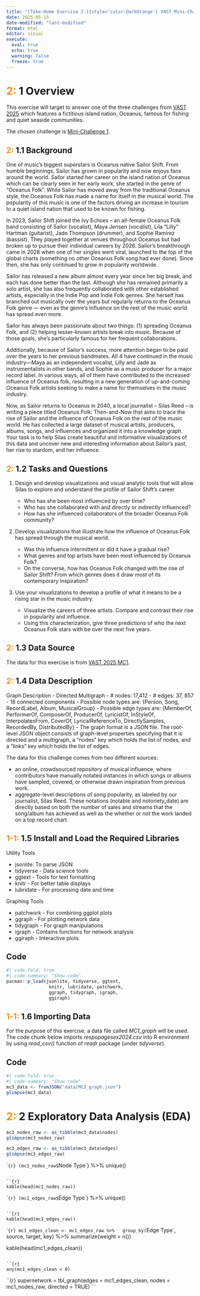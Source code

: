 ```yaml
---
title: "[Take-Home Exercise 2:]{style='color:DarkOrange'} VAST Mini-Challenge 1 2025 (Sailor Shift and Oceanus Folk)"
date: 2025-05-15
date-modified: "last-modified"
format: html
editor: visual
execute: 
  eval: true
  echo: true
  warning: false
  freeze: true
---
```


# [2:]{style="color:DarkOrange"} 1 Overview

This exercise will target to answer one of the three challenges from [VAST 2025](https://vast-challenge.github.io/2025/index.html) which features a fictitious island nation, Oceanus, famous for fishing and quiet seaside communities.

The chosen challenge is [Mini-Challenge 1](https://vast-challenge.github.io/2025/MC1.html).

## [2:]{style="color:DarkOrange"} 1.1 Background

One of music’s biggest superstars is Oceanus native Sailor Shift. From humble beginnings, Sailor has grown in popularity and now enjoys fans around the world. Sailor started her career on the island nation of Oceanus which can be clearly seen in her early work, she started in the genre of “Oceanus Folk”. While Sailor has moved away from the traditional Oceanus style, the Oceanus Folk has made a name for itself in the musical world. The popularity of this music is one of the factors driving an increase in tourism to a quiet island nation that used to be known for fishing.

In 2023, Sailor Shift joined the Ivy Echoes – an all-female Oceanus Folk band consisting of Sailor (vocalist), Maya Jensen (vocalist), Lila “Lilly” Hartman (guitarist), Jade Thompson (drummer), and Sophie Ramirez (bassist). They played together at venues throughout Oceanus but had broken up to pursue their individual careers by 2026. Sailor’s breakthrough came in 2028 when one of her singles went viral, launched to the top of the global charts (something no other Oceanus Folk song had ever done). Since then, she has only continued to grow in popularity worldwide.

Sailor has released a new album almost every year since her big break, and each has done better than the last. Although she has remained primarily a solo artist, she has also frequently collaborated with other established artists, especially in the Indie Pop and Indie Folk genres. She herself has branched out musically over the years but regularly returns to the Oceanus Folk genre — even as the genre’s influence on the rest of the music world has spread even more.

Sailor has always been passionate about two things: (1) spreading Oceanus Folk, and (2) helping lesser-known artists break into music. Because of those goals, she’s particularly famous for her frequent collaborations.

Additionally, because of Sailor’s success, more attention began to be paid over the years to her previous bandmates. All 4 have continued in the music industry—Maya as an independent vocalist, Lilly and Jade as instrumentalists in other bands, and Sophie as a music producer for a major record label. In various ways, all of them have contributed to the increased influence of Oceanus folk, resulting in a new generation of up-and-coming Oceanus Folk artists seeking to make a name for themselves in the music industry.

Now, as Sailor returns to Oceanus in 2040, a local journalist – Silas Reed – is writing a piece titled Oceanus Folk: Then-and-Now that aims to trace the rise of Sailor and the influence of Oceanus Folk on the rest of the music world. He has collected a large dataset of musical artists, producers, albums, songs, and influences and organized it into a knowledge graph. Your task is to help Silas create beautiful and informative visualizations of this data and uncover new and interesting information about Sailor’s past, her rise to stardom, and her influence.

## [2:]{style="color:DarkOrange"} 1.2 Tasks and Questions

1.  Design and develop visualizations and visual analytic tools that will allow Silas to explore and understand the profile of Sailor Shift’s career

    -   Who has she been most influenced by over time?
    -   Who has she collaborated with and directly or indirectly influenced?
    -   How has she influenced collaborators of the broader Oceanus Folk community?

2.  Develop visualizations that illustrate how the influence of Oceanus Folk has spread through the musical world.

    -   Was this influence intermittent or did it have a gradual rise?
    -   What genres and top artists have been most influenced by Oceanus Folk?
    -   On the converse, how has Oceanus Folk changed with the rise of Sailor Shift? From which genres does it draw most of its contemporary inspiration?

3.  Use your visualizations to develop a profile of what it means to be a rising star in the music industry.

    -   Visualize the careers of three artists. Compare and contrast their rise in popularity and influence.
    -   Using this characterization, give three predictions of who the next Oceanus Folk stars with be over the next five years.

## [2:]{style="color:DarkOrange"} 1.3 Data Source

The data for this exercise is from [VAST 2025 MC1](https://github.com/vast-challenge/2025-data/blob/main/MC1_release.zip).

## [2:]{style="color:DarkOrange"} 1.4 Data Description

Graph Description - Directed Multigraph - \# nodes: 17,412 - \# edges: 37, 857 - 18 connected components - Possible node types are: {Person, Song, RecordLabel, Album, MusicalGroup} - Possible edge types are: {MemberOf, PerformerOf, ComposerOf, ProducerOf, LyricistOf, InStyleOf, InterpolatesFrom, CoverOf, LyricalReferenceTo, DirectlySamples, RecordedBy, DistributedBy} - The graph format is a JSON file. The root-level JSON object consists of graph-level properties specifying that it is directed and a multigraph, a “nodes” key which holds the list of nodes, and a “links” key which holds the list of edges.

The data for this challenge comes from two different sources:

-   an online, crowdsourced repository of musical influence, where contributors have manually notated instances in which songs or albums have sampled, covered, or otherwise drawn inspiration from previous work.
-   aggregate-level descriptions of song popularity, as labeled by our journalist, Silas Reed. These notations (notable and notoriety_date) are directly based on both the number of sales and streams that the song/album has achieved as well as the whether or not the work landed on a top record chart.

## [1-1:]{style="color:DarkOrange"} 1.5 Install and Load the Required Libraries

Utility Tools

-   jsonlite: To parse JSON
-   tidyverse - Data science tools
-   ggtext - Tools for text formatting
-   knitr - For better table displays
-   lubridate - For processing date and time

Graphing Tools

-   patchwork - For combining ggplot plots
-   ggraph - For plotting network data
-   tidygraph - For graph manipulations
-   igraph - Contains functions for network analysis
-   ggiraph - Interactive plots

::: {.callout-note appearance="minimal" collapse="true"}
## Code

```r
#| code-fold: true
#| code-summary: "Show code"
pacman::p_load(jsonlite, tidyverse, ggtext,
                knitr, lubridate, patchwork,
                ggraph, tidygraph, igraph,
                ggiraph)
```
:::

## [1-1:]{style="color:DarkOrange"} 1.6 Importing Data

For the purpose of this exercise, a data file called *MC1_graph* will be used. The code chunk below imports *respopagesex2024.csv* into R environment by using *read_csv()* function of *readr* package (under *tidyverse*).

## Code

```r
#| code-fold: true
#| code-summary: "Show code"
mc3_data <- fromJSON("data/MC3_graph.json")
glimpse(mc3_data)
```

# [2:]{style="color:DarkOrange"} 2 Exploratory Data Analysis (EDA)

```r
mc3_nodes_raw <- as_tibble(mc3_data$nodes)
glimpse(mc3_nodes_raw)
```

```r
mc3_edges_raw <- as_tibble(mc3_data$edges)
glimpse(mc3_edges_raw)
```

``{r}
(mc1_nodes_raw$`Node Type`) %>% unique()
```

``{r}
kable(head(mc1_nodes_raw))
```

``{r}
(mc1_edges_raw$`Edge Type`) %>% unique()
```

``{r}
kable(head(mc1_edges_raw))
```

``{r}
mc1_edges_clean <- mc1_edges_raw %>%
  group_by(`Edge Type`, source, target, key) %>%
  summarize(weight = n())

kable(head(mc1_edges_clean))
```

``{r}
any(mc1_edges_clean < 0) 
```

``{r}
supernetwork = tbl_graph(edges = mc1_edges_clean,
                             nodes = mc1_nodes_raw,
                             directed = TRUE)
```
